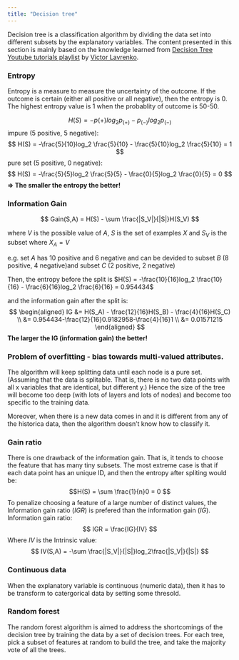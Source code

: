 ```yaml
---
title: "Decision tree"
---
```

Decision tree is a classification algorithm by dividing the data set into different subsets by the explanatory variables. The content presented in this section is mainly based on the knowledge learned from [Decision Tree Youtube tutorials playlist](https://www.youtube.com/playlist?list=PLBv09BD7ez_4temBw7vLA19p3tdQH6FYO) by [Victor Lavrenko](https://www.youtube.com/user/victorlavrenko/featured).


### Entropy
Entropy is a measure to measure the uncertainty of the outcome. If the outcome is certain (either all positive or all negative), then the entropy is 0. The highest entropy value is 1 when the probablity of outcome is 50-50.


$$ H(S) = - p{(+)}log_2p_{(+)} - p_{(-)}log_2p_{(-)} $$
impure (5 positive, 5 negative):
$$ H(S) = -\frac{5}{10}log_2 \frac{5}{10} - \frac{5}{10}log_2 \frac{5}{10} = 1  $$
pure set (5 positive, 0 negative):
$$ H(S) = -\frac{5}{5}log_2 \frac{5}{5} - \frac{0}{5}log_2 \frac{0}{5} = 0  $$
**$\Rightarrow$ The smaller the entropy the better!**

### Information Gain

$$  Gain(S,A) = H(S) - \sum \frac{|S_V|}{|S|}H(S_V) $$

where $V$ is the possible value of $A$, $S$ is the set of examples $X$ and $S_V$ is the subset where $X_A = V$

e.g. set $A$ has 10 positive and 6 negative and can be devided to subset $B$ (8 positive, 4 negative)and subset $C$ (2 positive, 2 negative)

Then, the entropy before the split is $H(S) = -\frac{10}{16}log_2 \frac{10}{16} - \frac{6}{16}log_2 \frac{6}{16} = 0.954434$

and the information gain after the split is:
$$ 
\begin{aligned}
IG &= H(S_A) - \frac{12}{16}H(S_B) - \frac{4}{16}H(S_C) \\
&= 0.954434-\frac{12}{16}0.9182958-\frac{4}{16}1 \\
&= 0.01571215 
\end{aligned}
$$
**The larger the IG (information gain) the better!**

### Problem of overfitting - bias towards multi-valued attributes. 
The algorithm will keep splitting data until each node is a pure set. (Assuming that the data is splitable. That is, there is no two data points with all x variables that are identical, but different y.) Hence the size of the tree will become too deep (with lots of layers and lots of nodes) and become too specific to the training data.   

Moreover, when there is a new data comes in and it is different from any of the historica data, then the algorithm doesn't know how to classify it.

### Gain ratio
There is one drawback of the information gain. That is, it tends to choose the feature that has many tiny subsets. The most extreme case is that if each data point has an unique ID, and then the entropy after spliting would be:
$$H(S) = \sum \frac{1}{n}0 = 0 $$
To penalize choosing a feature of a large number of distinct values, the Information gain ratio ($IGR$) is prefered than the information gain ($IG$).  
Information gain ratio:
$$ IGR = \frac{IG}{IV} $$
Where $IV$ is the Intrinsic value:
$$  IV(S,A) = -\sum \frac{|S_V|}{|S|}log_2\frac{|S_V|}{|S|} $$


### Continuous data
When the explanatory variable is continuous (numeric data), then it has to be transform to catergorical data by setting some thresold.

### Random forest
The random forest algorithm is aimed to address the shortcomings of the decision tree by training the data by a set of decision trees. For each tree, pick a subset of features at random to build the tree, and take the majority vote of all the trees.



